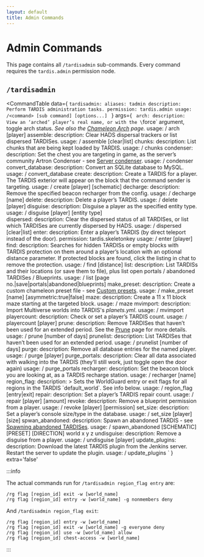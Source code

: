 ```yaml
---
layout: default
title: Admin Commands
---
```



# Admin Commands

This page contains all `/tardisadmin` sub-commands. Every command requires the `tardis.admin` permission node.

## `/tardisadmin`

<CommandTable data={
`tardisadmin:
    aliases: tadmin
    description: Perform TARDIS administration tasks.
    permission: tardis.admin
    usage: /<command> [sub command] [options...]
    `
}
args={
    `
    arch:
      description: View an ‘arched’ player’s real name, or with the \`force\` argument, toggle arch status. _See also the [Chameleon Arch](chameleon-arch) page._
      usage: /<command> arch [player] <force>
    assemble:
      description: Clear HADS dispersal trackers or list dispersed TARDISes.
      usage: /<command> assemble [clear|list]
    chunks:
      description: List chunks that are being kept loaded by TARDIS.
      usage: /<command> chunks
    condenser:
      description: Set the chest you are targeting in game, as the server’s community Artron Condenser - see [Server condenser](../condenser#server-condenser).
      usage: /<command> condenser
    convert_database:
      description: Convert an SQLite database to MySQL.
      usage: /<command> convert_database
    create:
      description: Create a TARDIS for a player. The TARDIS exterior will appear on the block that the command sender is targeting.
      usage: /<command> create [player] [schematic] <wall> <floor>
    decharge:
      description: Remove the specified beacon recharger from the config.
      usage: /<command> decharge [name]
    delete:
      description: Delete a player’s TARDIS.
      usage: /<command> delete [player]
    disguise:
      description: Disguise a player as the specified entity type.
      usage: /<command> disguise [player] [entity type]    
    dispersed:
      description: Clear the dispersed status of all TARDISes, or list which TARDISes are currently dispersed by HADS.
      usage: /<command> dispersed [clear|list]
    enter:
      description: Enter a player’s TARDIS (by direct teleport instead of the door).
      permission: tardis.skeletonkey
      usage: /<command> enter [player]
    find:
      description: Searches for hidden TARDISs or empty blocks with TARDIS protection on them around a player’s location with an optional distance parameter. If protected blocks are found, click the listing in chat to remove the protection.
      usage: /<command> find [distance]
    list:
      description: List TARDISs and their locations (or save them to file), plus list open portals / abandoned TARDISes / Blueprints.
      usage: /<command> list [page no.|save|portals|abandoned|blueprints] <blueprint type>
    make_preset:
      description: Create a custom chameleon preset file - see [Custom presets](custom-preset).
      usage: /<command> make_preset [name] [asymmetric:true|false]
    maze:
      description: Create a 11 x 11 block maze starting at the targeted block.
      usage: /<command> maze
    mvimport:
      description: Import Multiverse worlds into TARDIS's _planets.yml_.
      usage: /<command> mvimport
    playercount:
      description: Check or set a player’s TARDIS count.
      usage: /<command> playercount [player] <count>
    prune:
      description: Remove TARDISes that haven’t been used for an extended period.
        See the [Prune](prune) page for more details.
      usage: /<command> prune [number of days]
    prunelist:
      description: List TARDISes that haven’t been used for an extended period.
      usage: /<command> prunelist [number of days]
    purge:
      description: Remove all database entries for the named player.
      usage: /<command> purge [player]
    purge_portals:
      description: Clear all data associated with walking into the TARDIS (they’ll still work, just toggle open the door again)
      usage: /<command> purge_portals
    recharger:
      description: Set the beacon block you are looking at, as a TARDIS recharge station.
      usage: /<command> recharger [name]
    region_flag:
      description: >
        Sets the WorldGuard entry or exit flags for all regions in the TARDIS \`default_world\`. See info below.
      usage: /<command> region_flag [entry|exit]
    repair:
      description: Set a player’s TARDIS repair count.
      usage: /<command> repair [player] [amount]
    revoke:
      description: Remove a blueprint permission from a player.
      usage: /<command> revoke [player] [permission]
    set_size:
      description: Set a player’s console size/type in the database.
      usage: /<command> set_size [player] [size]
    spwan_abandoned:
      description: Spawn an abandoned TARDIS - see [Spawning abandoned TARDISes](abandon#spawning-abandoned-tardises).
      usage: /<command> spawn_abandoned [SCHEMATIC] [PRESET] [DIRECTION] world x y z
    undisguise:
      description: Remove a disguise from a player.
      usage: /<command> undisguise [player]
    update_plugins:
      description: Download the latest TARDIS plugin from the Jenkins server. Restart the server to update the plugin.
      usage: /<command> update_plugins
    `
}
extra='false'
>
</CommandTable>

:::info

The actual commands run for `/tardisadmin region_flag entry` are:

```
/rg flag [region_id] exit -w [world_name]
/rg flag [region_id] entry -w [world_name] -g nonmembers deny
```

And `/tardisadmin region_flag exit`:

```
/rg flag [region_id] entry -w [world_name]
/rg flag [region_id] exit -w [world_name] -g everyone deny
/rg flag [region_id] use -w [world_name] allow
/rg flag [region_id] chest-access -w [world_name]
```

:::
